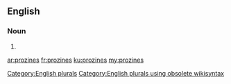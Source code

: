 ==English==

===Noun===
{{head|en}}

# {{plural of|prozine}}

[[Category:English plurals]][[Category:English plurals using obsolete wikisyntax]]

[[ar:prozines]]
[[fr:prozines]]
[[ku:prozines]]
[[my:prozines]]